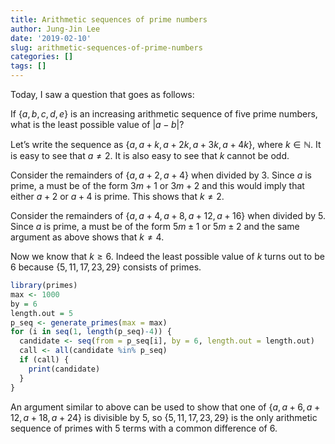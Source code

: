 ```yaml
---
title: Arithmetic sequences of prime numbers
author: Jung-Jin Lee
date: '2019-02-10'
slug: arithmetic-sequences-of-prime-numbers
categories: []
tags: []
---
```


Today, I saw a question that goes as follows:

If $\{a,b,c,d,e\}$ is an increasing arithmetic sequence of five prime numbers, what is the least possible value of $|a-b|$?

Let's write the sequence as $\{a, a+k, a+2k, a+3k, a+4k\}$, where $k \in \mathbb{N}$. It is easy to see that $a\neq 2$. It is also easy to see that $k$ cannot be odd. 

Consider the remainders of $\{a, a+2, a+4\}$ when divided by $3$. Since $a$ is prime, a must be of the form $3m+1$ or $3m+2$ and this would imply that either $a+2$ or $a+4$ is prime. This shows that $k\neq 2$.

Consider the remainders of $\{a, a+4, a+8, a+12, a+16\}$ when divided by $5$. Since $a$ is prime, a must be of the form $5m \pm 1$ or $5m \pm 2$ and the same argument as above shows that $k\neq 4$. 

Now we know that $k\geq 6$. Indeed the least possible value of $k$ turns out to be $6$ because $\{5, 11, 17, 23, 29\}$ consists of primes. 

```r
library(primes)
max <- 1000
by = 6
length.out = 5
p_seq <- generate_primes(max = max)
for (i in seq(1, length(p_seq)-4)) {
  candidate <- seq(from = p_seq[i], by = 6, length.out = length.out)
  call <- all(candidate %in% p_seq)
  if (call) {
    print(candidate)
  }
}
```

An argument similar to above can be used to show that one of $\{a, a+6, a+12, a+18, a+24\}$ is divisible by $5$, so $\{5, 11, 17, 23, 29\}$ is the only arithmetic sequence of primes with $5$ terms with a common difference of $6$. 